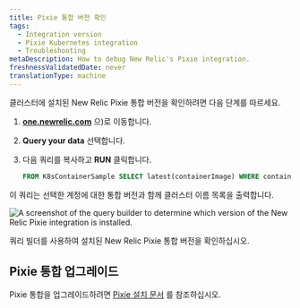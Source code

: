```yaml
---
title: Pixie 통합 버전 확인
tags:
  - Integration version
  - Pixie Kubernetes integration
  - Troubleshooting
metaDescription: How to debug New Relic's Pixie integration.
freshnessValidatedDate: never
translationType: machine
---
```



클러스터에 설치된 New Relic Pixie 통합 버전을 확인하려면 다음 단계를 따르세요.

1. <DNT>**[one.newrelic.com](https://one.newrelic.com/all-capabilities)**</DNT> 으)로 이동합니다.

2. <DNT>**Query your data**</DNT> 선택합니다.

3. 다음 쿼리를 복사하고 <DNT>**RUN**</DNT> 클릭합니다.

   ```sql
   FROM K8sContainerSample SELECT latest(containerImage) WHERE containerName LIKE '%newrelic-pixie%' FACET clusterName
   ```

이 쿼리는 선택한 계정에 대한 통합 버전과 함께 클러스터 이름 목록을 출력합니다.

<img
  title="Pixie integration in query builder"
  alt="A screenshot of the query builder to determine which version of the New Relic Pixie integration is installed."
  src={pixieIntegrationVersion}
/>

<figcaption>
  쿼리 빌더를 사용하여 설치된 New Relic Pixie 통합 버전을 확인하십시오.
</figcaption>

## Pixie 통합 업그레이드

Pixie 통합을 업그레이드하려면 [Pixie 설치 문서](/docs/kubernetes-pixie/auto-telemetry-pixie/install-auto-telemetry-pixie/#upgrade) 를 참조하십시오.